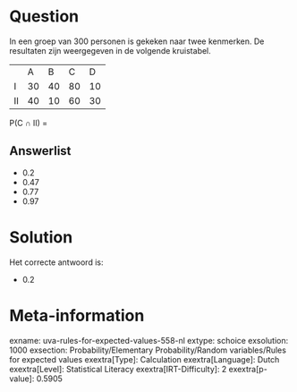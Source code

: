 Question
========

In een groep van 300 personen is gekeken naar twee kenmerken. De
resultaten zijn weergegeven in de volgende kruistabel.

  ---- ---- ---- ---- ----
       A    B    C    D
  I    30   40   80   10
  II   40   10   60   30
  ---- ---- ---- ---- ----

P(C ∩ II) =

Answerlist
----------

* 0.2
* 0.47
* 0.77
* 0.97

Solution
========

Het correcte antwoord is: 

* 0.2

Meta-information
================
exname: uva-rules-for-expected-values-558-nl
extype: schoice
exsolution: 1000
exsection: Probability/Elementary Probability/Random variables/Rules for expected values
exextra[Type]: Calculation
exextra[Language]: Dutch
exextra[Level]: Statistical Literacy
exextra[IRT-Difficulty]: 2
exextra[p-value]: 0.5905
